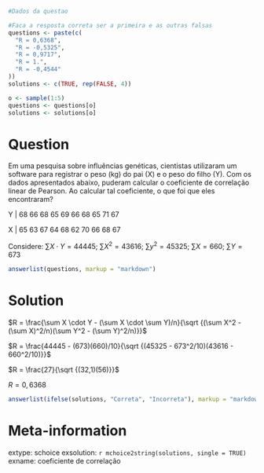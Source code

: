 ```r
#Dados da questao

#Faca a resposta correta ser a primeira e as outras falsas
questions <- paste(c(
  "R = 0,6368",
  "R = -0,5325",
  "R = 0,9717",
  "R = 1.",
  "R = -0,4544"
))
solutions <- c(TRUE, rep(FALSE, 4))

o <- sample(1:5)
questions <- questions[o]
solutions <- solutions[o]
```

Question
========
Em uma pesquisa sobre influências genéticas, cientistas utilizaram um software para registrar o peso (kg) do pai (X) e o peso do filho (Y). Com os dados apresentados abaixo, puderam calcular o coeficiente de correlação linear de Pearson. Ao calcular tal coeficiente, o que foi que eles encontraram?

Y	|	68	66	68	65	69	66	68	65	71	67

X	|	65	63	67	64	68	62	70	66	68	67

Considere: $\sum X \cdot Y = 44445$; $\sum X^2 = 43616$; $\sum y^2 = 45325$; $\sum X = 660$; $\sum Y = 673$ 

```r
answerlist(questions, markup = "markdown")
```

Solution
========

$R = \frac{\sum X \cdot Y - (\sum X \cdot \sum Y)/n}{\sqrt {(\sum X^2 - (\sum X)^2/n)(\sum Y^2 - (\sum Y)^2/n)}}$

$R = \frac{44445 - (673)(660)/10}{\sqrt {(45325 - 673^2/10)(43616 - 660^2/10)}}$

$R = \frac{27}{\sqrt {(32,1)(56)}}$

$R = 0,6368$


```r
answerlist(ifelse(solutions, "Correta", "Incorreta"), markup = "markdown")
```

Meta-information
================
extype: schoice
exsolution: `r mchoice2string(solutions, single = TRUE)`
exname: coeficiente de correlação